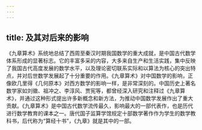 ```yaml
---
---
---
```

title: 及其对后来的影响
---



《九章算术》系统地总结了西周至秦汉时期我国数学的重大成就，是中国古代数学体系形成的显著标志。它的丰富多采的内容，大多来自生产和生活实践，集中反映了我国古代高度发展的数学水平，以及理论密切联系实际和以算法为核心的突出特点，并对后世数学发展起了十分重要的作用。《九章算术》对中国数学的影响，正像欧几里得《几何原本》对西方数学的影响一样，是非常深刻的。中国历史上著名数学家如刘徽、祖冲之、李淳风、贾宪等，都曾经深入研究和注释过《九章算术》，并通过这种形式提出许多新概念和新方法，为推动中国数学发展作出了重大贡献。《九章算术》是中国古代数学流传最久，影响最大的一部代表作，也是历代进行数学教育的课本之一。唐代国子监算学馆规定十部数学著作作为学生的数学教科书，后代称为“算经十书”，《九章》就是其中的一部。
